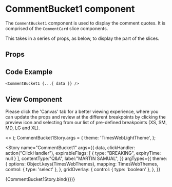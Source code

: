 
<Meta
  title="Newskit Slices/Comment Bucket 1"
  component={CommentBucket1}
/>

# CommentBucket1 component
The `CommentBucket1` component is used to display the comment quotes.
It is comprised of the `CommentCard` slice components.

This takes in a series of props, as below, to display the part of the slices.

## Props
<Props of={CommentBucket1} />

## Code Example
`<CommentBucket1 {...{ data }} />`

## View Component
Please click the 'Canvas' tab for a better viewing experience, where you can update the props and review at the different breakpoints by clicking the preview icon and selecting from our list of pre-defined breakpoints (XS, SM, MD, LG and XL).

  <TCThemeProvider theme={theme}>
    <>
      <GridOverlay show={gridOverlay} />
      <CommentBucket1 {...{ data, clickHandler }} />
    </>
  </TCThemeProvider>
);
CommentBucket1Story.args = {
  theme: 'TimesWebLightTheme',
};

<Story 
  name="CommentBucket1"
  args={{
    data,
    clickHandler: action("ClickHandler"),
    expirableFlags: [
        {
          type: "BREAKING",
          expiryTime: null
        }
    ],
    contentType:"Q&A",
    label:"MARTIN SAMUAL",
  }}
  argTypes={{
    theme: {
      options: Object.keys(TimesWebThemes),
      mapping: TimesWebThemes,
      control: { type: 'select' },
    },
    gridOverlay: {
      control: { type: 'boolean' },
    },
  }}
>
  {CommentBucket1Story.bind({})}
</Story>

